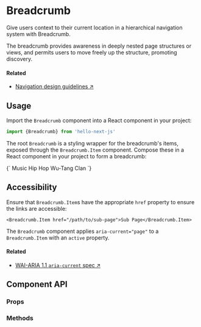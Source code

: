 
# Breadcrumb

<Grid>
  <Grid.Column className="w-100 w-75-l">
    <p className="f4">
      Give users context to their current location in a hierarchical navigation system with Breadcrumb.
    </p>
    <p>
      The breadcrumb provides awareness in deeply nested page structures or views, and permits users to move freely up the structure, promoting discovery.
    </p>
  </Grid.Column>
  <Grid.Column className="w-100 w-25-l">
    <TableOfContents
      items={[
        ['Usage'],
        ['Accessibility'],
        ['Component API', ['Props', 'Methods']]
      ]}
    />
  </Grid.Column>
</Grid>

#### Related

* [Navigation design guidelines ↗](#)

## Usage

Import the `Breadcrumb` component into a React component in your project:

```typescript
import {Breadcrumb} from 'hello-next-js'
```

The root `Breadcrumb` is a styling wrapper for the breadcrumb's items, exposed through the `Breadcrumb.Item` component. Compose these in a React component in your project to form a breadcrumb:

<CodeBlock language="tsx" live scope={{Breadcrumb}}>
  {`<Breadcrumb>
  <Breadcrumb.Item href="/music">Music</Breadcrumb.Item>
  <Breadcrumb.Item href="/music/hip-hop">Hip Hop</Breadcrumb.Item>
  <Breadcrumb.Item active>Wu-Tang Clan</Breadcrumb.Item>
</Breadcrumb>`}
</CodeBlock>

## Accessibility

Ensure that `Breadcrumb.Item`s have the appropriate `href` property to ensure the links are accessible:

```tsx
<Breadcrumb.Item href="/path/to/sub-page">Sub Page</Breadcrumb.Item>
```

The `Breadcrumb` component applies `aria-current="page"` to a `Breadcrumb.Item` with an `active` property.

#### Related

* [WAI-ARIA 1.1 `aria-current` spec ↗](https://www.w3.org/TR/wai-aria-1.1/#aria-current)

## Component API

### Props

<PropsTable component={Breadcrumb} />

### Methods

<MethodsTable component={Breadcrumb} />
